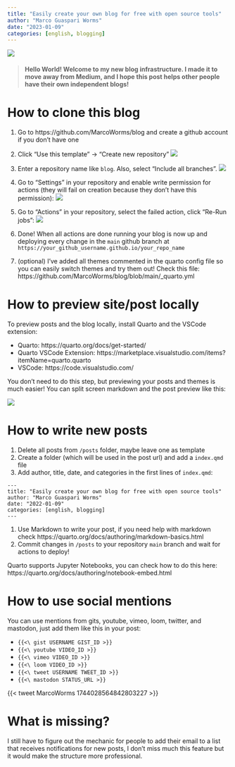 ```yaml
---
title: "Easily create your own blog for free with open source tools"
author: "Marco Guaspari Worms"
date: "2023-01-09"
categories: [english, blogging]
---
```


![](https://i.imgur.com/o91PcP8.png)

> #### Hello World! Welcome to my new blog infrastructure. I made it to move away from Medium, and I hope this post helps other people have their own independent blogs!

# How to clone this blog

1. Go to https://github.com/MarcoWorms/blog and create a github account if you don't have one
   
2. Click "Use this template" -> "Create new repository"
![](https://i.imgur.com/gvup8cX.png)

3. Enter a repository name like `blog`. Also, select "Include all branches".
![](https://i.imgur.com/klRnXyM.png)

4. Go to "Settings" in your repository and enable write permission for actions (they will fail on creation because they don't have this permission):
![](https://i.imgur.com/EC0dP2f.png)

5. Go to "Actions" in your repository, select the failed action, click "Re-Run jobs":
![](https://i.imgur.com/CqgxYma.png)

6. Done! When all actions are done running your blog is now up and deploying every change in the `main` github branch at `https://your_github_username.github.io/your_repo_name`

7. (optional) I've added all themes commented in the quarto config file so you can easily switch themes and try them out! Check this file: https://github.com/MarcoWorms/blog/blob/main/_quarto.yml

# How to preview site/post locally

To preview posts and the blog locally, install Quarto and the VSCode extension:

- Quarto: https://quarto.org/docs/get-started/
- Quarto VSCode Extension: https://marketplace.visualstudio.com/items?itemName=quarto.quarto
- VSCode: https://code.visualstudio.com/

You don't need to do this step, but previewing your posts and themes is much easier! You can split screen markdown and the post preview like this:

![](https://i.imgur.com/kXBvbBF.png)

# How to write new posts

1. Delete all posts from `/posts` folder, maybe leave one as template
2. Create a folder (which will be used in the post url) and add a `index.qmd` file 
3. Add author, title, date, and categories in the first lines of `index.qmd`:
```
---
title: "Easily create your own blog for free with open source tools"
author: "Marco Guaspari Worms"
date: "2022-01-09"
categories: [english, blogging]
---
```
1. Use Markdown to write your post, if you need help with markdown check https://quarto.org/docs/authoring/markdown-basics.html
2. Commit changes in `/posts` to your repository `main` branch and wait for actions to deploy!

Quarto supports Jupyter Notebooks, you can check how to do this here: https://quarto.org/docs/authoring/notebook-embed.html

# How to use social mentions

You can use mentions from gits, youtube, vimeo, loom, twitter, and mastodon, just add them like this in your post:


- `{{<\ gist USERNAME GIST_ID >}}`
- `{{<\ youtube VIDEO_ID >}}`
- `{{<\ vimeo VIDEO_ID >}}`
- `{{<\ loom VIDEO_ID >}}`
- `{{<\ tweet USERNAME TWEET_ID >}}`
- `{{<\ mastodon STATUS_URL >}}`

{{< tweet MarcoWorms 1744028564842803227 >}}

# What is missing?

I still have to figure out the mechanic for people to add their email to a list that receives notifications for new posts, I don't miss much this feature but it would make the structure more professional.

